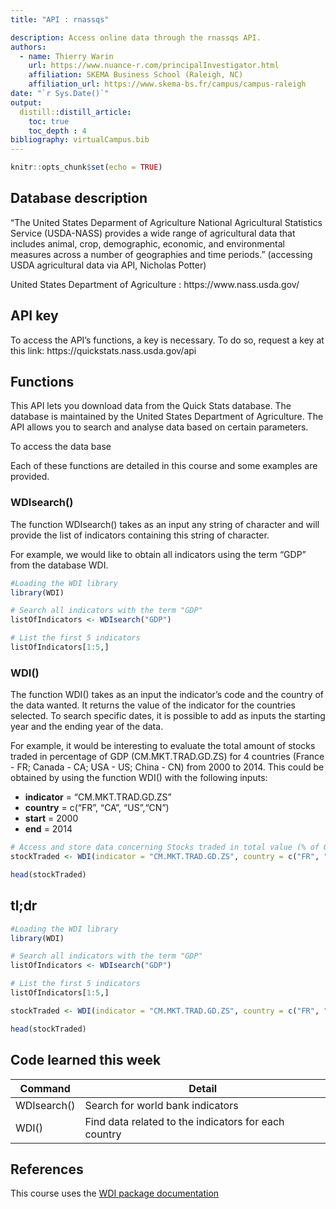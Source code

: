 ```yaml
---
title: "API : rnassqs"

description: Access online data through the rnassqs API.
authors:
  - name: Thierry Warin
    url: https://www.nuance-r.com/principalInvestigator.html
    affiliation: SKEMA Business School (Raleigh, NC)
    affiliation_url: https://www.skema-bs.fr/campus/campus-raleigh 
date: "`r Sys.Date()`"
output: 
  distill::distill_article:
    toc: true
    toc_depth : 4
bibliography: virtualCampus.bib
---
```


```r
knitr::opts_chunk$set(echo = TRUE)
```



## Database description 

"The United States Deparment of Agriculture National Agricultural Statistics Service (USDA-NASS) provides a wide range of agricultural data that includes animal, crop, demographic, economic, and environmental measures across a number of geographies and time periods." (accessing USDA agricultural data via API,   Nicholas Potter) 

United States Department of Agriculture : https://www.nass.usda.gov/


## API key

To access the API's functions, a key is necessary. To do so, request a key at this link: https://quickstats.nass.usda.gov/api

## Functions 

This API lets you download data from the Quick Stats database. The database is maintained by the United States Department of Agriculture. The API allows you to search and analyse data based on certain parameters.

To access the data base

Each of these functions are detailed in this course and some examples are provided. 

### WDIsearch()

The function WDIsearch() takes as an input any string of character and will provide the list of indicators containing this string of character. 

For example, we would like to obtain all indicators using the term “GDP” from the database WDI.

```r
#Loading the WDI library
library(WDI)

# Search all indicators with the term "GDP"
listOfIndicators <- WDIsearch("GDP")

# List the first 5 indicators
listOfIndicators[1:5,]
```

### WDI()

The function WDI() takes as an input the indicator's code and the country of the data wanted. It returns the value of the indicator for the countries selected. To search specific dates, it is possible to add as inputs the starting year and the ending year of the data. 

For example, it would be interesting to evaluate the total amount of stocks traded in percentage of GDP (CM.MKT.TRAD.GD.ZS) for 4 countries (France - FR; Canada - CA; USA - US; China - CN) from 2000 to 2014. This could be obtained by using the function WDI() with the following inputs: 

* __indicator__ = "CM.MKT.TRAD.GD.ZS"
* __country__ = c("FR", "CA", "US","CN")
* __start__ = 2000
* __end__ = 2014

```r
# Access and store data concerning Stocks traded in total value (% of GDP)
stockTraded <- WDI(indicator = "CM.MKT.TRAD.GD.ZS", country = c("FR", "CA", "US","CN"), start = 2000, end = 2016)

head(stockTraded)
```

## tl;dr

```r
#Loading the WDI library
library(WDI)

# Search all indicators with the term "GDP"
listOfIndicators <- WDIsearch("GDP")

# List the first 5 indicators
listOfIndicators[1:5,]

stockTraded <- WDI(indicator = "CM.MKT.TRAD.GD.ZS", country = c("FR", "CA", "US","CN"), start = 2000, end = 2016)

head(stockTraded)
```

## Code learned this week

| **Command** | **Detail** |
| ------------------------------ | ----------------------------------  |
| WDIsearch() | Search for world bank indicators |
| WDI() | Find data related to the indicators for each country |

## References

This course uses the [WDI package documentation](https://www.r-project.org/nosvn/pandoc/WDI.html)





